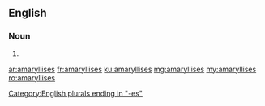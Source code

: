 ==English==

===Noun===
{{head|en|plural}}

# {{plural of|amaryllis|lang=en}}

[[Category:English plurals ending in "-es"]]

[[ar:amaryllises]]
[[fr:amaryllises]]
[[ku:amaryllises]]
[[mg:amaryllises]]
[[my:amaryllises]]
[[ro:amaryllises]]